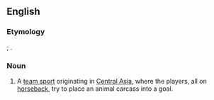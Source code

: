 ==English==
{{wikipedia}}

===Etymology===
{{etyl|fa}} {{term|بزکشی|tr=buz-kaši, boz-keši|lang=fa}}; {{compound|بز|tr1=boz|کش|tr2=keš|ی|tr3=-i|lang=fa}}.

===Noun===
{{en-noun|-}}

# {{games|sports}} A [[team sport]] originating in [[Central Asia]], where the players, all on [[horseback]], try to place an animal carcass into a goal.